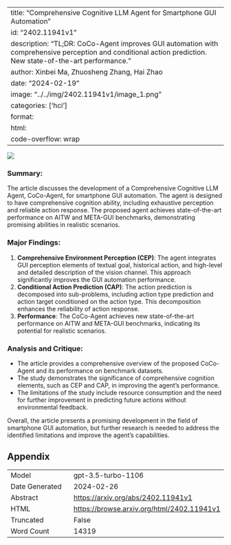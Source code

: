 
---
title: "Comprehensive Cognitive LLM Agent for Smartphone GUI Automation"
id: "2402.11941v1"
description: "TL;DR: CoCo-Agent improves GUI automation with comprehensive perception and conditional action prediction. New state-of-the-art performance."
author: Xinbei Ma, Zhuosheng Zhang, Hai Zhao
date: "2024-02-19"
image: "../../img/2402.11941v1/image_1.png"
categories: ['hci']
format:
  html:
    code-overflow: wrap
---

![](../../img/2402.11941v1/image_1.png)

### Summary:
The article discusses the development of a Comprehensive Cognitive LLM Agent, CoCo-Agent, for smartphone GUI automation. The agent is designed to have comprehensive cognition ability, including exhaustive perception and reliable action response. The proposed agent achieves state-of-the-art performance on AITW and META-GUI benchmarks, demonstrating promising abilities in realistic scenarios.

### Major Findings:
1. **Comprehensive Environment Perception (CEP)**: The agent integrates GUI perception elements of textual goal, historical action, and high-level and detailed description of the vision channel. This approach significantly improves the GUI automation performance.
2. **Conditional Action Prediction (CAP)**: The action prediction is decomposed into sub-problems, including action type prediction and action target conditioned on the action type. This decomposition enhances the reliability of action response.
3. **Performance**: The CoCo-Agent achieves new state-of-the-art performance on AITW and META-GUI benchmarks, indicating its potential for realistic scenarios.

### Analysis and Critique:
- The article provides a comprehensive overview of the proposed CoCo-Agent and its performance on benchmark datasets.
- The study demonstrates the significance of comprehensive cognition elements, such as CEP and CAP, in improving the agent's performance.
- The limitations of the study include resource consumption and the need for further improvement in predicting future actions without environmental feedback.

Overall, the article presents a promising development in the field of smartphone GUI automation, but further research is needed to address the identified limitations and improve the agent's capabilities.

## Appendix

|          |          |
|----------|----------|
| Model     | gpt-3.5-turbo-1106       |
| Date Generated     | 2024-02-26       |
| Abstract | [https://arxiv.org/abs/2402.11941v1](https://arxiv.org/abs/2402.11941v1)        |
| HTML     | [https://browse.arxiv.org/html/2402.11941v1](https://browse.arxiv.org/html/2402.11941v1)       |
| Truncated       | False       |
| Word Count       | 14319       |
